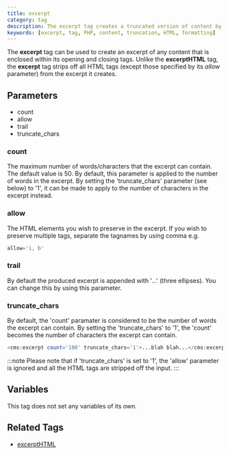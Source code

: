 ```yaml
---
title: excerpt
category: tag
description: The excerpt tag creates a truncated version of content by stripping HTML tags and limiting the number of words or characters, with optional preservation of specific HTML elements.
keywords: [excerpt, tag, PHP, content, truncation, HTML, formatting]
---
```


The **excerpt** tag can be used to create an excerpt of any content that is enclosed within its opening and closing tags.
Unlike the **excerptHTML** tag, the **excerpt** tag strips off all HTML tags (except those specified by its _allow_ parameter) from the excerpt it creates.

## Parameters

*   count
*   allow
*   trail
*   truncate_chars

### count

The maximum number of words/characters that the excerpt can contain. The default value is 50\.
By default, this parameter is applied to the number of words in the excerpt.
By setting the 'truncate_chars' parameter (see below)  to '1', it can be made to apply to the number of characters in the excerpt instead.

### allow

The HTML elements you wish to preserve in the excerpt.
If you wish to preserve multiple tags, separate the tagnames by using comma e.g.

```php
allow='i, b'
```

### trail

By default the produced excerpt is appended with '...' (three ellipses). You can change this by using this parameter.

### truncate_chars

By default, the 'count' paramater is considered to be the number of words the excerpt can contain.
By setting the 'truncate_chars' to '1', the 'count' becomes the number of characters the excerpt can contain.

```php
<cms:excerpt count='100' truncate_chars='1'>...blah blah...</cms:excerpt>
```

:::note
Please note that if 'truncate_chars' is set to '1', the 'allow' parameter is ignored and all the HTML tags are stripped off the input.
:::

## Variables

This tag does not set any variables of its own.

## Related Tags

*   [excerptHTML](../excerpthtml.html)